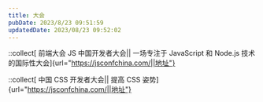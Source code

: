 ```yaml
---
title: 大会
pubDate: 2023/8/23 09:51:59
updatedDate: 2023/08/23 09:52:02
---
```


::collect[ 前端大会 JS 中国开发者大会|| 一场专注于 JavaScript 和 Node.js 技术的国际性大会]{url="https://jsconfchina.com/||地址"}

::collect[ 中国 CSS 开发者大会|| 提高 CSS 姿势]{url="https://jsconfchina.com/||地址"}
